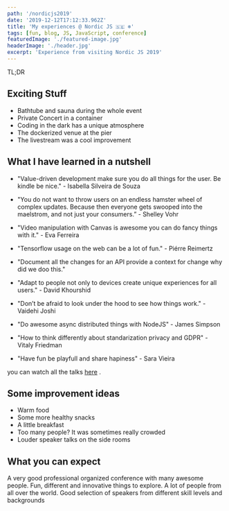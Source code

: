 ```yaml
---
path: '/nordicjs2019'
date: '2019-12-12T17:12:33.962Z'
title: 'My experiences @ Nordic JS 🇸🇪 ❄️'
tags: [fun, blog, JS, JavaScript, conference]
featuredImage: './featured-image.jpg'
headerImage: './header.jpg'
excerpt: 'Experience from visiting Nordic JS 2019'
---
```


TL;DR

## Exciting Stuff

- Bathtube and sauna during the whole event
- Private Concert in a container
- Coding in the dark has a unique atmosphere
- The dockerized venue at the pier
- The livestream was a cool improvement

## What I have learned in a nutshell

- "Value-driven development make sure you do all things for the user. Be kindle be nice." - Isabella Silveira de Souza

- "You do not want to throw users on an endless hamster wheel of complex updates. Because then everyone gets swooped into the maelstrom, and not just your consumers.” - Shelley Vohr

- "Video manipulation with Canvas is awesome you can do fancy things with it." - Eva Ferreira

- "Tensorflow usage on the web can be a lot of fun." - Piérre Reimertz

- "Document all the changes for an API provide a context for change why did we doo this."

- "Adapt to people not only to devices create unique experiences for all users." - David Khourshid

- "Don’t be afraid to look under the hood to see how things work." - Vaidehi Joshi

- "Do awesome async distributed things with NodeJS" - James Simpson

- "How to think differently about standarization privacy and GDPR" - Vitaly Friedman

- "Have fun be playfull and share hapiness" - Sara Vieira

you can watch all the talks [here](https://www.youtube.com/watch?v=8BIcQLlsGl0&list=PLGP3VO5jDf8x0gh5H7dZ41F0nVDlwDMuy)
.

## Some improvement ideas

- Warm food
- Some more healthy snacks
- A little breakfast
- Too many people? It was sometimes really crowded
- Louder speaker talks on the side rooms

## What you can expect

A very good professional organized conference with many awesome people. Fun, different and innovative things to explore. A lot of people from all over the world. Good selection of speakers from different skill levels and backgrounds
